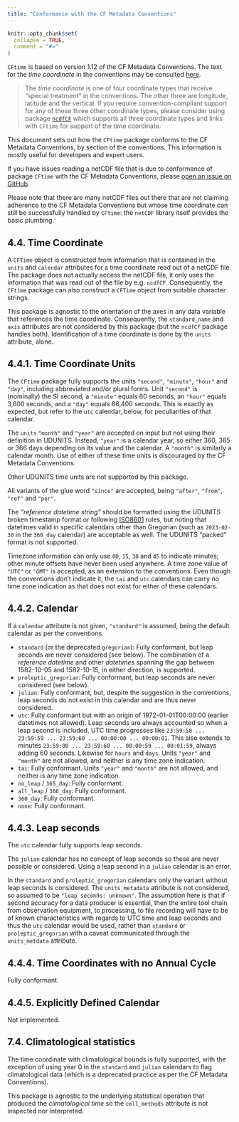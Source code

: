 ```yaml
---
title: "Conformance with the CF Metadata Conventions"
---
```


```r
knitr::opts_chunk$set(
  collapse = TRUE,
  comment = "#>"
)
```

`CFtime` is based on version 1.12 of the CF Metadata Conventions. The text for the *time coordinate* in the conventions may be consulted [here](https://cfconventions.org/Data/cf-conventions/cf-conventions-1.12/cf-conventions.html#time-coordinate).

> The *time coordinate* is one of four coordinate types that receive "special treatment" in the conventions. The other three are longitude, latitude and the vertical. If you require convention-compliant support for any of these three other coordinate types, please consider using package [`ncdfCF`](https://cran.r-project.org/package=ncdfCF) which supports all three coordinate types and links with `CFtime` for support of the time coordinate.

This document sets out how the `CFtime` package conforms to the CF Metadata Conventions, by section of the conventions. This information is mostly useful for developers and expert users.

If you have issues reading a netCDF file that is due to conformance of package `CFtime` with the CF Metadata Conventions, please [open an issue on GitHub](https://github.com/R-CF/CFtime/issues).

Please note that there are many netCDF files out there that are not claiming adherence to the CF Metadata Conventions but whose time coordinate can still be successfully handled by `CFtime`: the `netCDF` library itself provides the basic plumbing.

## 4.4. Time Coordinate

A `CFTime` object is constructed from information that is contained in the `units` and `calendar` attributes for a time coordinate read out of a netCDF file. The package does not actually access the netCDF file, it only uses the information that was read out of the file by e.g. `ncdfCF`. Consequently, the `CFtime` package can also construct a `CFTime` object from suitable character strings.

This package is agnostic to the orientation of the axes in any data variable that references the time coordinate. Consequently, the `standard_name` and `axis` attributes are not considered by this package (but the `ncdfCF` package handles both). Identification of a time coordinate is done by the `units` attribute, alone.

## 4.4.1. Time Coordinate Units

The `CFtime` package fully supports the units `"second"`, `"minute"`, `"hour"` and `"day"`, including abbreviated and/or plural forms. Unit `"second"` is (nominally) the SI second, a `"minute"` equals 60 seconds, an `"hour"` equals 3,600 seconds, and a `"day"` equals 86,400 seconds. This is exactly as expected, but refer to the `utc` calendar, below, for peculiarities of that calendar.

The `units` `"month"` and `"year"` are accepted on input but not using their definition in UDUNITS. Instead, `"year"` is a calendar year, so either 360, 365 or 366 days depending on its value and the calendar. A `"month"` is similarly a calendar month. Use of either of these time units is discouraged by the CF Metadata Conventions.

Other UDUNITS time units are not supported by this package.

All variants of the glue word `"since"` are accepted, being `"after"`, `"from"`, `"ref"` and `"per"`.

The *"reference datetime string"* should be formatted using the UDUNITS broken timestamp format or following [ISO8601](https://en.wikipedia.org/wiki/ISO_8601) rules, but noting that datetimes valid in specific calendars other than Gregorian (such as `2023-02-30` in the `360_day` calendar) are acceptable as well. The UDUNITS "packed" format is not supported.

Timezone information can only use `00`, `15`, `30` and `45` to indicate minutes; other minute offsets have never been used anywhere. A time zone value of `"UTC"` or `"GMT"` is accepted, as an extension to the conventions. Even though the conventions don't indicate it, the `tai` and `utc` calendars can carry no time zone indication as that does not exist for either of these calendars.

## 4.4.2. Calendar

If a `calendar` attribute is not given, `"standard"` is assumed, being the default calendar as per the conventions.

* `standard` (or the deprecated `gregorian`): Fully conformant, but leap seconds are never considered (see below). The combination of a *reference datetime* and other *datetimes* spanning the gap between 1582-10-05 and 1582-10-15, in either direction, is supported.
* `proleptic_gregorian`: Fully conformant, but leap seconds are never considered (see below).
* `julian`: Fully conformant, but, despite the suggestion in the conventions, leap seconds do not exist in this calendar and are thus never considered.
* `utc`: Fully conformant but with an origin of 1972-01-01T00:00:00 (earlier datetimes not allowed). Leap seconds are always accounted so when a leap second is included, UTC time progresses like `23:59:58 ... 23:59:59 ... 23:59:60 ... 00:00:00 ... 00:00:01`. This also extends to minutes `23:59:00 ... 23:59:60 ... 00:00:59 ... 00:01:59`, always adding 60 seconds. Likewise for `hours` and `days`. Units `"year"` and `"month"` are not allowed, and neither is any time zone indication.
* `tai`: Fully conformant. Units `"year"` and `"month"` are not allowed, and neither is any time zone indication.
* `no_leap` / `365_day`: Fully conformant.
* `all_leap` / `366_day`: Fully conformant.
* `360_day`: Fully conformant.
* `none`: Fully conformant.

## 4.4.3. Leap seconds

The `utc` calendar fully supports leap seconds.

The `julian` calendar has no concept of leap seconds so these are never possible or considered. Using a leap second in a `julian` calendar is an error.

In the `standard` and `proleptic_gregorian` calendars only the variant without leap seconds is considered. The `units_metadata` attribute is not considered, so assumed to be `"leap seconds: unknown"`. The assumption here is that if second accuracy for a data producer is essential, then the entire tool chain from observation equipment, to processing, to file recording will have to be of known characteristics with regards to UTC time and leap seconds and thus the `utc` calendar would be used, rather than `standard` or `proleptic_gregorian` with a caveat communicated through the `units_metdata` attribute.

## 4.4.4. Time Coordinates with no Annual Cycle

Fully conformant.

## 4.4.5. Explicitly Defined Calendar

Not implemented.

## 7.4. Climatological statistics

The time coordinate with climatological bounds is fully supported, with the exception of using year 0 in the `standard` and `julian` calendars to flag climatological data (which is a deprecated practice as per the CF Metadata Conventions).

This package is agnostic to the underlying statistical operation that produced the *climatological time* so the `cell_methods` attribute is not inspected nor interpreted.
